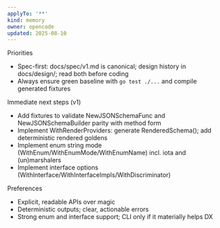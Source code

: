 ```yaml
---
applyTo: '**'
kind: memory
owner: opencode
updated: 2025-08-10
---
```


Priorities
- Spec-first: docs/spec/v1.md is canonical; design history in docs/design/; read both before coding
- Always ensure green baseline with `go test ./...` and compile generated fixtures

Immediate next steps (v1)
- Add fixtures to validate NewJSONSchemaFunc and NewJSONSchemaBuilder parity with method form
- Implement WithRenderProviders: generate RenderedSchema(); add deterministic rendered goldens
- Implement enum string mode (WithEnum/WithEnumMode/WithEnumName) incl. iota and (un)marshalers
- Implement interface options (WithInterface/WithInterfaceImpls/WithDiscriminator)

Preferences
- Explicit, readable APIs over magic
- Deterministic outputs; clear, actionable errors
- Strong enum and interface support; CLI only if it materially helps DX
